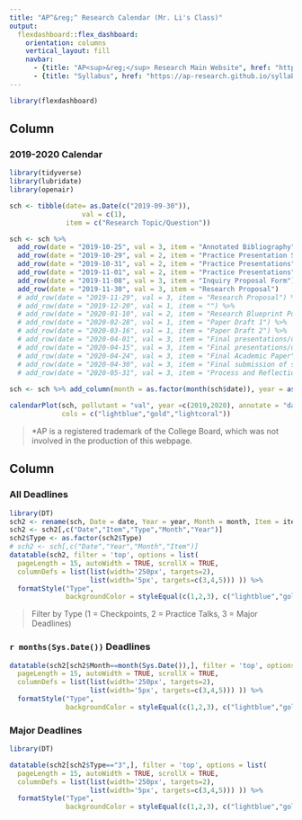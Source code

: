 ```yaml
---
title: "AP^&reg;^ Research Calendar (Mr. Li's Class)"
output: 
  flexdashboard::flex_dashboard:
    orientation: columns
    vertical_layout: fill
    navbar:
      - {title: "AP<sup>&reg;</sup> Research Main Website", href: "https://ap-research.github.io" }
      - {title: "Syllabus", href: "https://ap-research.github.io/syllabus" }
---
```


```r
library(flexdashboard)
```

Column {data-width=550}
-----------------------------------------------------------------------

### 2019-2020 Calendar

```r
library(tidyverse)
library(lubridate)
library(openair)

sch <- tibble(date= as.Date(c("2019-09-30")),
                  val = c(1),
              item = c("Research Topic/Question"))

sch <- sch %>% 
  add_row(date = "2019-10-25", val = 3, item = "Annotated Bibliography") %>%
  add_row(date = "2019-10-29", val = 2, item = "Practice Presentation Slides") %>%
  add_row(date = "2019-10-31", val = 2, item = "Practice Presentations") %>%
  add_row(date = "2019-11-01", val = 2, item = "Practice Presentations") %>%
  add_row(date = "2019-11-08", val = 3, item = "Inquiry Proposal Form") %>%
  add_row(date = "2019-11-30", val = 3, item = "Research Proposal")
  # add_row(date = "2019-11-29", val = 3, item = "Research Proposal") %>%
  # add_row(date = "2019-12-20", val = 1, item = "") %>%
  # add_row(date = "2020-01-10", val = 2, item = "Research Blueprint Poster") %>%
  # add_row(date = "2020-02-28", val = 1, item = "Paper Draft 1") %>%
  # add_row(date = "2020-03-16", val = 1, item = "Paper Draft 2") %>%
  # add_row(date = "2020-04-01", val = 3, item = "Final presentations/oral defense begin") %>%
  # add_row(date = "2020-04-15", val = 3, item = "Final presentations/oral defense end") %>%
  # add_row(date = "2020-04-24", val = 3, item = "Final Academic Paper") %>%
  # add_row(date = "2020-04-30", val = 3, item = "Final submission of scores") %>%
  # add_row(date = "2020-05-31", val = 3, item = "Process and Reflection Portfolio (PREP)")
  
sch <- sch %>% add_column(month = as.factor(month(sch$date)), year = as.factor(year(sch$date)))

calendarPlot(sch, pollutant = "val", year =c(2019,2020), annotate = "date", breaks = c(0,1,2,3), labels = c("Checkpoints","Practice Talks","Major Deadlines"), w.shift = 1,
             cols = c("lightblue","gold","lightcoral"))
```

> \*AP is a registered trademark of the College Board, which was not involved in the production of this webpage.

Column {data-width=450, .tabset}
-----------------------------------------------------------------------

<!-- Row {data-height=600} -->
<!-- ----------------------------------------------------------------------- -->

### All Deadlines

```r
library(DT)
sch2 <- rename(sch, Date = date, Year = year, Month = month, Item = item, Type = val)
sch2 <- sch2[,c("Date","Item","Type","Month","Year")]
sch2$Type <- as.factor(sch2$Type)
# sch2 <- sch[,c("Date","Year","Month","Item")]
datatable(sch2, filter = 'top', options = list(
  pageLength = 15, autoWidth = TRUE, scrollX = TRUE,
  columnDefs = list(list(width='250px', targets=2),
                    list(width='5px', targets=c(3,4,5))) )) %>%
  formatStyle("Type", 
              backgroundColor = styleEqual(c(1,2,3), c("lightblue","gold","lightcoral")))
```

> Filter by Type (1 = Checkpoints, 2 = Practice Talks, 3 = Major Deadlines)

### `r months(Sys.Date())` Deadlines

```r
datatable(sch2[sch2$Month==month(Sys.Date()),], filter = 'top', options = list(
  pageLength = 15, autoWidth = TRUE, scrollX = TRUE,
  columnDefs = list(list(width='250px', targets=2),
                    list(width='5px', targets=c(3,4,5))) )) %>%
  formatStyle("Type", 
              backgroundColor = styleEqual(c(1,2,3), c("lightblue","gold","lightcoral")))
```

<!-- Row {data-height=400} -->
<!-- ----------------------------------------------------------------------- -->

### Major Deadlines


```r
library(DT)

datatable(sch2[sch2$Type=="3",], filter = 'top', options = list(
  pageLength = 15, autoWidth = TRUE, scrollX = TRUE,
  columnDefs = list(list(width='250px', targets=2),
                    list(width='5px', targets=c(3,4,5))) )) %>%
  formatStyle("Type", 
              backgroundColor = styleEqual(c(1,2,3), c("lightblue","gold","lightcoral")))
```